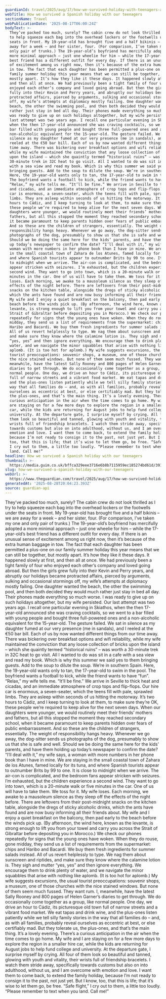 ```yaml
---
guardianId: travel/2025/aug/17/how-we-survived-holiday-with-teenagers-andalucia-spain
webTitle: How we survived a Spanish holiday with our teenagers
sectionName: Travel
webPublicationDate: '2025-08-17T06:00:24Z'
bodyText: >-
  They’ve packed too much, surely? The cabin crew do not look thrilled as I try
  to help squeeze each bag into the overhead lockers or the footwells under the
  seats in front. My 19-year-old has brought five and a half bikinis – we are
  away for a week – and her sister, four. (For comparison, I’ve taken my one and
  only pair of trunks.) The 19-year-old’s boyfriend has mercifully adopted a
  more minimal approach – just one wheelie for him – while the 17-year-old’s
  best friend has a different outfit for every day. If there is an unusual sense
  of excitement among us right now, then it’s because of the extra human baggage
  in tow. The fact that each daughter has been permitted a plus-one on our
  family summer holiday this year means that we can still be together, but
  mostly apart. It’s how they like it these days. It happened slowly at first,
  and then all at once. We had previously been a tight family of four who
  enjoyed each other’s company and loved going abroad. But then the girls grew
  fully into their Kevin and Perry years, and abruptly our holidays became
  protracted affairs, pierced by arguments, sulking and occasional stormings
  off, my wife’s attempts at diplomacy mostly failing. One daughter wanted the
  beach, the other the swimming pool, and then both decided they would much
  rather just stay in bed all day. Their phones made everything so much worse. I
  was ready to give up on such holidays altogether, but my wife persisted. Our
  last attempt was two years ago. I recall one particular evening in Skiathos,
  when the then 17-year-old announced she was craving cocktails, so we went to a
  bar filled with young people and bought three full-powered ones and a
  non-alcoholic equivalent for the 15-year-old. The gesture failed. We sat in
  silence as my daughter fumed at our very presence (me in sandals), and I
  reeled at the €50 bar bill. Each of us by now wanted different things from our
  time away. There was bickering over breakfast options and wifi reliability,
  while my wife maintained the conviction that any loose collection of bricks
  upon the island – which she quaintly termed “historical ruins” – was worth a
  30-minute trek in 32C heat to go visit. All I wanted to do was sit in a cafe
  with a sea view and read my book. Which is why this summer we said yes to them
  bringing guests. Add to the soup to dilute the soup. We’re in southern Spain.
  Here, the 19-year-old wants only to tan, the 17-year-old to swim in the pool.
  The boyfriend wants a football to kick, while the friend wants to have “fun”.
  “Relax,” my wife tells me. “It’ll be fine.” We arrive in Seville to thick heat
  and cicadas, and an immediate atmosphere of crop tops and flip-flops. Our hire
  car is enormous, a seven-seater, which the teens fill with pale, sprawled
  limbs. They are asleep within seconds of us hitting the motorway. It’s two
  hours to Cádiz, and I keep turning to look at them, to make sure they’re OK,
  these people we’re required to keep alive for the next seven days. When our
  daughters were younger, we would routinely meet their friends’ mothers and
  fathers, but all this stopped the moment they reached secondary school, when
  it became paramount to keep parents hidden over fears of public embarrassment.
  And so these are the children of strangers, essentially. The weight of
  responsibility hangs heavy. Whenever we go away, the dog-sitter sends us
  photographs of the dog, presumably to show us that she is safe and well.
  Should we be doing the same here for the kids’ parents, and have them holding
  up today’s newspaper to confirm the date? “I’ll deal with it,” my wife says, a
  woman with more numbers in her phone book than I have in mine. We are staying
  in the small coastal town of Zahara de los Atunes, famed locally for its tuna,
  and where Spanish tourists appear to outnumber Brits by 99 to one. It is close
  to midnight when we arrive. The air-con is complicated, and the bedroom fans
  appear stricken with seizures. I’m exhausted, but the children experience a
  second wind. They want to go into town, which is a 20-minute walk or five
  minutes in the car. One of us will have to take them. We toss for it. My wife
  loses. Each morning, we awake to a mausoleum silence as they sleep off the
  effects of the night before. There are leftovers from their post-midnight
  snacks on the kitchen table, alongside the dregs of sticky alcoholic drinks,
  which the ants have found and are now busy informing all their friends about.
  My wife and I enjoy a quiet breakfast on the balcony, then pad early to the
  beach before the winds pick up. (By afternoon, the wind here, known as the
  levante, is strong enough to lift you from your towel and carry you across the
  Strait of Gibraltar before depositing you in Morocco.) We check our phones
  repeatedly for signs that the young ones have woken. When they do rouse, gone
  midday, they send us a list of requirements from the supermarket: chips and
  Haribo and Bacardi. We buy them fresh ingredients for summer salads instead.
  All of us revert helplessly to type. We nag them about sunscreen and riptides,
  and make sure they know where the calamine lotion is. They sigh and mutter
  “yes, yes” and then ignore everything. We encourage them to drink plenty of
  water, and we navigate the minor squabbles that arise with nothing like
  aplomb. (It is too hot for aplomb.) My wife suggests excursions, the usual
  tourist preoccupations: souvenir shops, a museum, one of those churches with
  the nice stained windows. But none of them seem much fussed. They want rum. I,
  meanwhile, have the latest Sally Rooney and 800 pages of Helen Garner’s
  diaries to get through. We do occasionally come together as a group, like
  normal people. One day, we drive an hour to Cádiz, its picturesque old town
  full of narrow streets and a vibrant food market. We eat tapas and drink wine,
  and the plus-ones listen patiently while we tell silly family stories in the
  way that all families do – and, as with all families, probably reveal
  ourselves as eccentric at best, or else certifiably mad. But they tolerate us,
  the plus-ones, and that’s the main thing. It’s a lovely evening. There’s a
  curious anticipation in the air when the time comes to go home. My wife and I
  are staying on for a few more days to explore the region in a smaller hire
  car, while the kids are returning for August jobs to help fund college and
  university. At the departure gate, I surprise myself by crying. All four of
  them look so beautiful and tanned, glowing with youth and vitality, their
  wrists full of friendship bracelets. I watch them stride away, specifically
  towards customs but also on into adulthood, without us, and I am overcome with
  emotion and love. I want them to come back, to extend the family holiday,
  because I’m not ready to consign it to the past, not just yet. But I know,
  too, that this is life; that it’s wise to let them go, be free. “Safe flight,”
  I cry out to them, a little too loudly. “Please remember to text when you
  land. Call me!”
headline: How we survived a Spanish holiday with our teenagers
thumbnail: >-
  https://media.guim.co.uk/bffca329eee3716e6b8b7115959ec185274bd61d/391_0_2746_2197/500.jpg
slug: how-we-survived-a-spanish-holiday-with-our-teenagers
webUrl: >-
  https://www.theguardian.com/travel/2025/aug/17/how-we-survived-holiday-with-teenagers-andalucia-spain
generatedAt: '2025-08-28T20:04:23.393Z'
source: guardian-api
---
```

They’ve packed too much, surely? The cabin crew do not look thrilled as I try to help squeeze each bag into the overhead lockers or the footwells under the seats in front. My 19-year-old has brought five and a half bikinis – we are away for a week – and her sister, four. (For comparison, I’ve taken my one and only pair of trunks.) The 19-year-old’s boyfriend has mercifully adopted a more minimal approach – just one wheelie for him – while the 17-year-old’s best friend has a different outfit for every day. If there is an unusual sense of excitement among us right now, then it’s because of the extra human baggage in tow. The fact that each daughter has been permitted a plus-one on our family summer holiday this year means that we can still be together, but mostly apart. It’s how they like it these days. It happened slowly at first, and then all at once. We had previously been a tight family of four who enjoyed each other’s company and loved going abroad. But then the girls grew fully into their Kevin and Perry years, and abruptly our holidays became protracted affairs, pierced by arguments, sulking and occasional stormings off, my wife’s attempts at diplomacy mostly failing. One daughter wanted the beach, the other the swimming pool, and then both decided they would much rather just stay in bed all day. Their phones made everything so much worse. I was ready to give up on such holidays altogether, but my wife persisted. Our last attempt was two years ago. I recall one particular evening in Skiathos, when the then 17-year-old announced she was craving cocktails, so we went to a bar filled with young people and bought three full-powered ones and a non-alcoholic equivalent for the 15-year-old. The gesture failed. We sat in silence as my daughter fumed at our very presence (me in sandals), and I reeled at the €50 bar bill. Each of us by now wanted different things from our time away. There was bickering over breakfast options and wifi reliability, while my wife maintained the conviction that any loose collection of bricks upon the island – which she quaintly termed “historical ruins” – was worth a 30-minute trek in 32C heat to go visit. All I wanted to do was sit in a cafe with a sea view and read my book. Which is why this summer we said yes to them bringing guests. Add to the soup to dilute the soup. We’re in southern Spain. Here, the 19-year-old wants only to tan, the 17-year-old to swim in the pool. The boyfriend wants a football to kick, while the friend wants to have “fun”. “Relax,” my wife tells me. “It’ll be fine.” We arrive in Seville to thick heat and cicadas, and an immediate atmosphere of crop tops and flip-flops. Our hire car is enormous, a seven-seater, which the teens fill with pale, sprawled limbs. They are asleep within seconds of us hitting the motorway. It’s two hours to Cádiz, and I keep turning to look at them, to make sure they’re OK, these people we’re required to keep alive for the next seven days. When our daughters were younger, we would routinely meet their friends’ mothers and fathers, but all this stopped the moment they reached secondary school, when it became paramount to keep parents hidden over fears of public embarrassment. And so these are the children of strangers, essentially. The weight of responsibility hangs heavy. Whenever we go away, the dog-sitter sends us photographs of the dog, presumably to show us that she is safe and well. Should we be doing the same here for the kids’ parents, and have them holding up today’s newspaper to confirm the date? “I’ll deal with it,” my wife says, a woman with more numbers in her phone book than I have in mine. We are staying in the small coastal town of Zahara de los Atunes, famed locally for its tuna, and where Spanish tourists appear to outnumber Brits by 99 to one. It is close to midnight when we arrive. The air-con is complicated, and the bedroom fans appear stricken with seizures. I’m exhausted, but the children experience a second wind. They want to go into town, which is a 20-minute walk or five minutes in the car. One of us will have to take them. We toss for it. My wife loses. Each morning, we awake to a mausoleum silence as they sleep off the effects of the night before. There are leftovers from their post-midnight snacks on the kitchen table, alongside the dregs of sticky alcoholic drinks, which the ants have found and are now busy informing all their friends about. My wife and I enjoy a quiet breakfast on the balcony, then pad early to the beach before the winds pick up. (By afternoon, the wind here, known as the levante, is strong enough to lift you from your towel and carry you across the Strait of Gibraltar before depositing you in Morocco.) We check our phones repeatedly for signs that the young ones have woken. When they do rouse, gone midday, they send us a list of requirements from the supermarket: chips and Haribo and Bacardi. We buy them fresh ingredients for summer salads instead. All of us revert helplessly to type. We nag them about sunscreen and riptides, and make sure they know where the calamine lotion is. They sigh and mutter “yes, yes” and then ignore everything. We encourage them to drink plenty of water, and we navigate the minor squabbles that arise with nothing like aplomb. (It is too hot for aplomb.) My wife suggests excursions, the usual tourist preoccupations: souvenir shops, a museum, one of those churches with the nice stained windows. But none of them seem much fussed. They want rum. I, meanwhile, have the latest Sally Rooney and 800 pages of Helen Garner’s diaries to get through. We do occasionally come together as a group, like normal people. One day, we drive an hour to Cádiz, its picturesque old town full of narrow streets and a vibrant food market. We eat tapas and drink wine, and the plus-ones listen patiently while we tell silly family stories in the way that all families do – and, as with all families, probably reveal ourselves as eccentric at best, or else certifiably mad. But they tolerate us, the plus-ones, and that’s the main thing. It’s a lovely evening. There’s a curious anticipation in the air when the time comes to go home. My wife and I are staying on for a few more days to explore the region in a smaller hire car, while the kids are returning for August jobs to help fund college and university. At the departure gate, I surprise myself by crying. All four of them look so beautiful and tanned, glowing with youth and vitality, their wrists full of friendship bracelets. I watch them stride away, specifically towards customs but also on into adulthood, without us, and I am overcome with emotion and love. I want them to come back, to extend the family holiday, because I’m not ready to consign it to the past, not just yet. But I know, too, that this is life; that it’s wise to let them go, be free. “Safe flight,” I cry out to them, a little too loudly. “Please remember to text when you land. Call me!”
